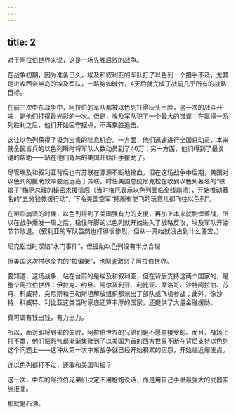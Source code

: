 ```yaml
---
---
---
```

title: 2
---



对于阿拉伯世界来说，这是一场先胜后败的战争。

在战争初期，因为准备已久，埃及和叙利亚的军队打了以色列一个措手不及，尤其是进攻西奈半岛的埃及军队，一路势如破竹，4天后就完成了战前几乎所有的战略目标。

在前三次中东战争中，阿拉伯的军队都被以色列打得灰头土脸，这一次的战斗开端，是他们打得最光彩的一次。但是，埃及军队犯了一个最大的错误：在赢得一系列胜利之后，他们开始固守据点，不再乘胜追击。

这让以色列获得了极为宝贵的喘息机会。一方面，他们迅速进行全国总动员，本来就全民皆兵的以色列瞬时将军队人数动员到了40万；另一方面，他们得到了最关键的帮助——站在他们背后的美国开始出手援助了。

尽管埃及和叙利亚背后也有苏联在源源不断地输血，但在这场战争中后期，美国对以色列的援助效率要远远高于苏联。时任美国总统尼克松在收到以色列著名的“铁娘子”梅厄总理的秘密求援信后（当时梅厄表示以色列面临全线崩溃），开始推动著名的“五分钱救援行动”，下令美国空军“把所有能飞的玩意儿都飞往以色列”。

在濒临崩溃的时候，以色列得到了美国强有力的支援，再加上本来就剽悍善战，所以在战争爆发一周之后，稳住阵脚的以色列就开始进入了战略反攻，埃及军队开始节节败退。（叙利亚的军队虽然也打得很惨烈，但从一开始就没占到什么便宜。）

尼克松当时深陷“水门事件”，但援助以色列没有半点含糊



但美国这次拼尽全力的“拉偏架”，也彻底激怒了阿拉伯世界。

要知道，这场战争，站在台前的是埃及和叙利亚，但在背后支持这两个国家的，是整个阿拉伯世界：伊拉克、约旦、阿尔及利亚、利比亚、摩洛哥、沙特阿拉伯、苏丹、科威特、突尼斯和巴勒斯坦解放组织都派出了部队或飞机参战；此外，像沙特、科威特、利比亚这类当时家底还算丰厚的国家，还提供了大量金融援助。

真可谓有钱出钱，有力出力。

所以，面对即将到来的失败，阿拉伯世界的兄弟们是不愿意接受的。而且，战场上打不赢，他们把怨气都渐渐集聚到了以美国为首的西方世界不断在背后支持以色列这个问题上——这种从第一次中东战争就已经开始积累的宿怨，开始临近爆发点。

连以色列都打不过，还敢和美国叫板？

这一次，中东的阿拉伯兄弟们决定不用枪炮说话，而是用自己手里最强大的武器实施报复。

那就是石油。